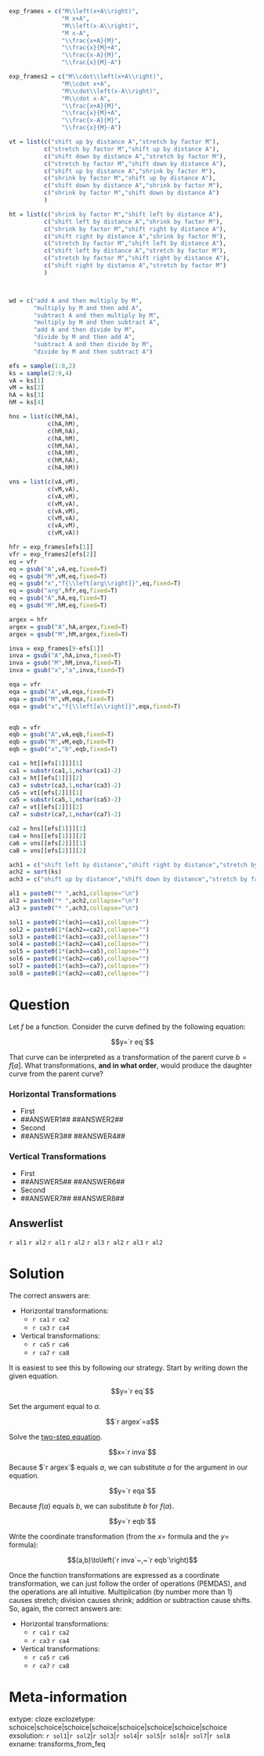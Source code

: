 ```r

exp_frames = c("M\\left(x+A\\right)",
               "M x+A",
               "M\\left(x-A\\right)",
               "M x-A",
               "\\frac{x+A}{M}",
               "\\frac{x}{M}+A",
               "\\frac{x-A}{M}",
               "\\frac{x}{M}-A")

exp_frames2 = c("M\\cdot\\left(x+A\\right)",
               "M\\cdot x+A",
               "M\\cdot\\left(x-A\\right)",
               "M\\cdot x-A",
               "\\frac{x+A}{M}",
               "\\frac{x}{M}+A",
               "\\frac{x-A}{M}",
               "\\frac{x}{M}-A")

vt = list(c("shift up by distance A","stretch by factor M"),
          c("stretch by factor M","shift up by distance A"),
          c("shift down by distance A","stretch by factor M"),
          c("stretch by factor M","shift down by distance A"),
          c("shift up by distance A","shrink by factor M"),
          c("shrink by factor M","shift up by distance A"),
          c("shift down by distance A","shrink by factor M"),
          c("shrink by factor M","shift down by distance A")
          )

ht = list(c("shrink by factor M","shift left by distance A"),
          c("shift left by distance A","shrink by factor M"),
          c("shrink by factor M","shift right by distance A"),
          c("shift right by distance A","shrink by factor M"),
          c("stretch by factor M","shift left by distance A"),
          c("shift left by distance A","stretch by factor M"),
          c("stretch by factor M","shift right by distance A"),
          c("shift right by distance A","stretch by factor M")
          )



wd = c("add A and then multiply by M",
       "multiply by M and then add A",
       "subtract A and then multiply by M",
       "multiply by M and then subtract A",
       "add A and then divide by M",
       "divide by M and then add A",
       "subtract A and then divide by M",
       "divide by M and then subtract A")

efs = sample(1:8,2)
ks = sample(2:9,4)
vA = ks[1]
vM = ks[2]
hA = ks[3]
hM = ks[4]

hns = list(c(hM,hA),
           c(hA,hM),
           c(hM,hA),
           c(hA,hM),
           c(hM,hA),
           c(hA,hM),
           c(hM,hA),
           c(hA,hM))

vns = list(c(vA,vM),
           c(vM,vA),
           c(vA,vM),
           c(vM,vA),
           c(vA,vM),
           c(vM,vA),
           c(vA,vM),
           c(vM,vA))

hfr = exp_frames[efs[1]]
vfr = exp_frames2[efs[2]]
eq = vfr
eq = gsub("A",vA,eq,fixed=T)
eq = gsub("M",vM,eq,fixed=T)
eq = gsub("x","f{\\left[arg\\right]}",eq,fixed=T)
eq = gsub("arg",hfr,eq,fixed=T)
eq = gsub("A",hA,eq,fixed=T)
eq = gsub("M",hM,eq,fixed=T)

argex = hfr
argex = gsub("A",hA,argex,fixed=T)
argex = gsub("M",hM,argex,fixed=T)

inva = exp_frames[9-efs[1]]
inva = gsub("A",hA,inva,fixed=T)
inva = gsub("M",hM,inva,fixed=T)
inva = gsub("x","a",inva,fixed=T)

eqa = vfr
eqa = gsub("A",vA,eqa,fixed=T)
eqa = gsub("M",vM,eqa,fixed=T)
eqa = gsub("x","f{\\left[a\\right]}",eqa,fixed=T)


eqb = vfr
eqb = gsub("A",vA,eqb,fixed=T)
eqb = gsub("M",vM,eqb,fixed=T)
eqb = gsub("x","b",eqb,fixed=T)

ca1 = ht[[efs[1]]][1]
ca1 = substr(ca1,1,nchar(ca1)-2)
ca3 = ht[[efs[1]]][2]
ca3 = substr(ca3,1,nchar(ca3)-2)
ca5 = vt[[efs[2]]][1]
ca5 = substr(ca5,1,nchar(ca5)-2)
ca7 = vt[[efs[2]]][2]
ca7 = substr(ca7,1,nchar(ca7)-2)

ca2 = hns[[efs[1]]][1]
ca4 = hns[[efs[1]]][2]
ca6 = vns[[efs[2]]][1]
ca8 = vns[[efs[2]]][2]

ach1 = c("shift left by distance","shift right by distance","stretch by factor","shrink by factor")
ach2 = sort(ks)
ach3 = c("shift up by distance","shift down by distance","stretch by factor","shrink by factor")

al1 = paste0("* ",ach1,collapse="\n")
al2 = paste0("* ",ach2,collapse="\n")
al3 = paste0("* ",ach3,collapse="\n")

sol1 = paste0(1*(ach1==ca1),collapse="")
sol2 = paste0(1*(ach2==ca2),collapse="")
sol3 = paste0(1*(ach1==ca3),collapse="")
sol4 = paste0(1*(ach2==ca4),collapse="")
sol5 = paste0(1*(ach3==ca5),collapse="")
sol6 = paste0(1*(ach2==ca6),collapse="")
sol7 = paste0(1*(ach3==ca7),collapse="")
sol8 = paste0(1*(ach2==ca8),collapse="")
```


Question
========

Let $f$ be a function. Consider the curve defined by the following equation:
 
$$y=`r eq`$$

That curve can be interpreted as a transformation of the parent curve $b=f[a]$. What transformations, **and in what order**, would produce the daughter curve from the parent curve?

### Horizontal Transformations

* First
* ##ANSWER1## ##ANSWER2##
* Second
* ##ANSWER3## ##ANSWER4##

### Vertical Transformations

* First
* ##ANSWER5## ##ANSWER6##
* Second
* ##ANSWER7## ##ANSWER8##

Answerlist
--------

`r al1`
`r al2`
`r al1`
`r al2`
`r al3`
`r al2`
`r al3`
`r al2`

Solution
========

The correct answers are:

* Horizontal transformations:
    * `r ca1` `r ca2`
    * `r ca3` `r ca4`
* Vertical transformations:
    * `r ca5` `r ca6`
    * `r ca7` `r ca8`

It is easiest to see this by following our strategy. Start by writing down the given equation.

$$y=`r eq`$$

Set the argument equal to $a$.

$$`r argex`=a$$

Solve the [two-step equation](https://chadworley.github.io/algtwo2026/u02/10_09/outhtml/EZ_two-step_equations.html).

$$x=`r inva`$$

Because $`r argex`$ equals $a$, we can substitute $a$ for the argument in our equation.

$$y=`r eqa`$$

Because $f(a)$ equals $b$, we can substitute $b$ for $f(a)$.

$$y=`r eqb`$$

Write the coordinate transformation (from the $x=$ formula and the $y=$ formula):

$$(a,b)\to\left(`r inva`~,~`r eqb`\right)$$

Once the function transformations are expressed as a coordinate transformation, we can just follow the order of operations (PEMDAS), and the operations are all intuitive. Multiplication (by number more than 1) causes stretch; division causes shrink; addition or subtraction cause shifts. So, again, the correct answers are:

* Horizontal transformations:
    * `r ca1` `r ca2`
    * `r ca3` `r ca4`
* Vertical transformations:
    * `r ca5` `r ca6`
    * `r ca7` `r ca8`




Meta-information
============
extype: cloze
exclozetype: schoice|schoice|schoice|schoice|schoice|schoice|schoice|schoice
exsolution: `r sol1`|`r sol2`|`r sol3`|`r sol4`|`r sol5`|`r sol6`|`r sol7`|`r sol8`
exname: transforms_from_feq